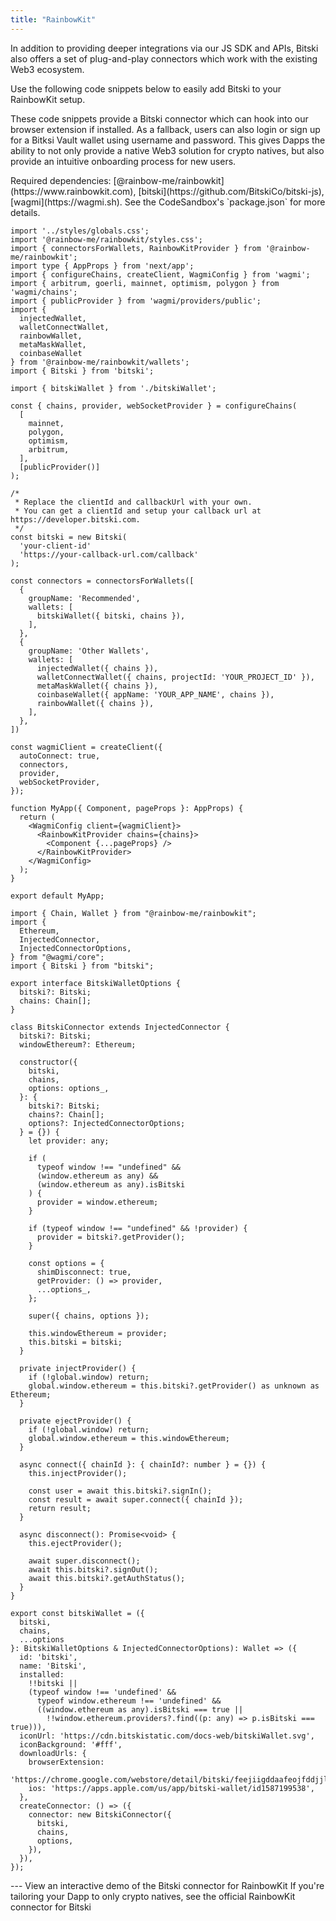 ```yaml
---
title: "RainbowKit"
---
```


In addition to providing deeper integrations via our JS SDK and APIs, Bitski also offers a set of plug-and-play connectors which work with the existing Web3 ecosystem. 

Use the following code snippets below to easily add Bitski to your RainbowKit setup. 

These code snippets provide a Bitski connector which can hook into our browser extension if installed. As a fallback, users can also login or sign up for a Bitksi Vault wallet
using username and password. This gives Dapps the ability to not only provide a native Web3 solution for crypto natives, but also provide an intuitive onboarding 
process for new users. 

<Note>
Required dependencies: [@rainbow-me/rainbowkit](https://www.rainbowkit.com), [bitski](https://github.com/BitskiCo/bitski-js), [wagmi](https://wagmi.sh).
See the CodeSandbox's `package.json` for more details.
</Note>

<CodeGroup>

``` tsx app.tsx
import '../styles/globals.css';
import '@rainbow-me/rainbowkit/styles.css';
import { connectorsForWallets, RainbowKitProvider } from '@rainbow-me/rainbowkit';
import type { AppProps } from 'next/app';
import { configureChains, createClient, WagmiConfig } from 'wagmi';
import { arbitrum, goerli, mainnet, optimism, polygon } from 'wagmi/chains';
import { publicProvider } from 'wagmi/providers/public';
import { 
  injectedWallet,
  walletConnectWallet, 
  rainbowWallet,
  metaMaskWallet,
  coinbaseWallet
} from '@rainbow-me/rainbowkit/wallets';
import { Bitski } from 'bitski';

import { bitskiWallet } from './bitskiWallet';

const { chains, provider, webSocketProvider } = configureChains(
  [
    mainnet,
    polygon,
    optimism,
    arbitrum,
  ],
  [publicProvider()]
);

/*
 * Replace the clientId and callbackUrl with your own.
 * You can get a clientId and setup your callback url at https://developer.bitski.com.
 */
const bitski = new Bitski(
  'your-client-id'
  'https://your-callback-url.com/callback'
);

const connectors = connectorsForWallets([
  {
    groupName: 'Recommended',
    wallets: [
      bitskiWallet({ bitski, chains }),
    ],
  },
  {
    groupName: 'Other Wallets',
    wallets: [
      injectedWallet({ chains }),
      walletConnectWallet({ chains, projectId: 'YOUR_PROJECT_ID' }),
      metaMaskWallet({ chains }),
      coinbaseWallet({ appName: 'YOUR_APP_NAME', chains }),
      rainbowWallet({ chains }),
    ],
  },
])

const wagmiClient = createClient({
  autoConnect: true,
  connectors,
  provider,
  webSocketProvider,
});

function MyApp({ Component, pageProps }: AppProps) {
  return (
    <WagmiConfig client={wagmiClient}>
      <RainbowKitProvider chains={chains}>
        <Component {...pageProps} />
      </RainbowKitProvider>
    </WagmiConfig>
  );
}

export default MyApp;
```

``` tsx bitskiWallet.tsx
import { Chain, Wallet } from "@rainbow-me/rainbowkit";
import {
  Ethereum,
  InjectedConnector,
  InjectedConnectorOptions,
} from "@wagmi/core";
import { Bitski } from "bitski";

export interface BitskiWalletOptions {
  bitski?: Bitski;
  chains: Chain[];
}

class BitskiConnector extends InjectedConnector {
  bitski?: Bitski;
  windowEthereum?: Ethereum;

  constructor({
    bitski,
    chains,
    options: options_,
  }: {
    bitski?: Bitski;
    chains?: Chain[];
    options?: InjectedConnectorOptions;
  } = {}) {
    let provider: any;

    if (
      typeof window !== "undefined" &&
      (window.ethereum as any) &&
      (window.ethereum as any).isBitski
    ) {
      provider = window.ethereum;
    }

    if (typeof window !== "undefined" && !provider) {
      provider = bitski?.getProvider();
    }

    const options = {
      shimDisconnect: true,
      getProvider: () => provider,
      ...options_,
    };

    super({ chains, options });

    this.windowEthereum = provider;
    this.bitski = bitski;
  }

  private injectProvider() {
    if (!global.window) return;
    global.window.ethereum = this.bitski?.getProvider() as unknown as Ethereum;
  }

  private ejectProvider() {
    if (!global.window) return;
    global.window.ethereum = this.windowEthereum;
  }

  async connect({ chainId }: { chainId?: number } = {}) {
    this.injectProvider();

    const user = await this.bitski?.signIn();
    const result = await super.connect({ chainId });
    return result;
  }

  async disconnect(): Promise<void> {
    this.ejectProvider();

    await super.disconnect();
    await this.bitski?.signOut();
    await this.bitski?.getAuthStatus();
  }
}

export const bitskiWallet = ({
  bitski,
  chains,
  ...options
}: BitskiWalletOptions & InjectedConnectorOptions): Wallet => ({
  id: 'bitski',
  name: 'Bitski',
  installed:
    !!bitski ||
    (typeof window !== 'undefined' &&
      typeof window.ethereum !== 'undefined' &&
      ((window.ethereum as any).isBitski === true ||
        !!window.ethereum.providers?.find((p: any) => p.isBitski === true))),
  iconUrl: 'https://cdn.bitskistatic.com/docs-web/bitskiWallet.svg',
  iconBackground: '#fff',
  downloadUrls: {
    browserExtension:
      'https://chrome.google.com/webstore/detail/bitski/feejiigddaafeojfddjjlmfkabimkell',
    ios: 'https://apps.apple.com/us/app/bitski-wallet/id1587199538',
  },
  createConnector: () => ({
    connector: new BitskiConnector({
      bitski,
      chains,
      options,
    }),
  }),
});
```
</CodeGroup>
---
<CardGroup cols={2}>
<Card title="CodeSandbox" icon="codepen" color="#ea5a0c" href="https://codesandbox.io/p/github/chronicIntrovert/my-rainbowkit-app/main?file=%2FREADME.md&workspace=%257B%2522activeFilepath%2522%253A%2522%252Fpages%252F_app.tsx%2522%252C%2522openFiles%2522%253A%255B%2522%252FREADME.md%2522%252C%2522%252Fpages%252F_app.tsx%2522%252C%2522%252Fpages%252FbitskiWallet.ts%2522%255D%252C%2522sidebarPanel%2522%253A%2522EXPLORER%2522%252C%2522gitSidebarPanel%2522%253A%2522COMMIT%2522%252C%2522spaces%2522%253A%257B%2522clgfj5x50000x3b6h0qlx0dhw%2522%253A%257B%2522key%2522%253A%2522clgfj5x50000x3b6h0qlx0dhw%2522%252C%2522name%2522%253A%2522Default%2522%252C%2522devtools%2522%253A%255B%257B%2522type%2522%253A%2522PREVIEW%2522%252C%2522taskId%2522%253A%2522dev%2522%252C%2522port%2522%253A3000%252C%2522key%2522%253A%2522clgfj6g23007y3b6hr3lmmpkk%2522%252C%2522isMinimized%2522%253Afalse%257D%252C%257B%2522type%2522%253A%2522TASK_LOG%2522%252C%2522taskId%2522%253A%2522dev%2522%252C%2522key%2522%253A%2522clgfj6elk005d3b6heowtzj3w%2522%252C%2522isMinimized%2522%253Atrue%257D%255D%257D%257D%252C%2522currentSpace%2522%253A%2522clgfj5x50000x3b6h0qlx0dhw%2522%252C%2522spacesOrder%2522%253A%255B%2522clgfj5x50000x3b6h0qlx0dhw%2522%255D%252C%2522hideCodeEditor%2522%253Afalse%257D">
    View an interactive demo of the Bitski connector for RainbowKit
  </Card>
  <Card title="More info" icon="square-info" color="#0285c7" href="https://www.rainbowkit.com/docs/custom-wallet-list#bitski">
    If you're tailoring your Dapp to only crypto natives, see the official RainbowKit connector for Bitski
  </Card>
</CardGroup>